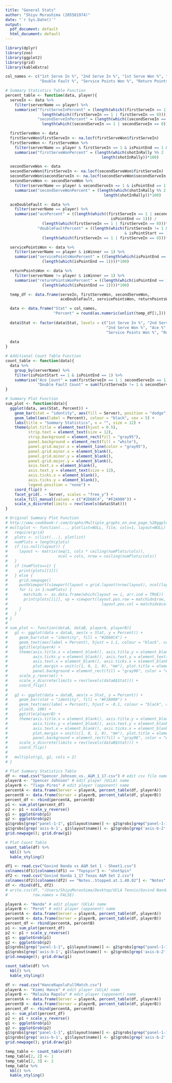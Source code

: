 ```yaml
---
title: "General Stats"
author: "Shiyu Murashima (205581974)"
date: "`r Sys.Date()`"
output:
  pdf_document: default
  html_document: default
---
```


```r
library(dplyr)
library(zoo)
library(ggplot2)
library(grid)
library(kableExtra)

col_names <- c("1st Serve In %", "2nd Serve In %", "1st Serve Won %", "2nd Serve Won %", "Ace %",
               "Double Fault %", "Service Points Won %", "Return Points Won %")

# Summary Statistics Table Function
percent_table <- function(data, player){
  serveIn <- data %>% 
    filter(serverName == player) %>% 
    summarise("firstServeInPercent" = (length(which((firstServeIn == 1))) / 
                length(which((firstServeIn == 1 | firstServeIn == 0))))*100,
              "secondServeInPercent" = (length(which((secondServeIn == 1))) / 
                length(which((secondServeIn == 1 | secondServeIn == 0))))*100)

  firstServeWon <- data
  firstServeWon$firstServeIn <- na.locf(firstServeWon$firstServeIn)
  firstServeWon <- firstServeWon %>% 
    filter(serverName == player & firstServeIn == 1 & isPointEnd == 1 & is.na(isWinner)) %>% 
    summarise("firstServeWonPercent" = (length(which(shotInRally %% 2 != 0)) /
                                          length(shotInRally))*100)

  secondServeWon <- data
  secondServeWon$firstServeIn <- na.locf(secondServeWon$firstServeIn)
  secondServeWon$secondServeIn <- na.locf(secondServeWon$secondServeIn, na.rm = FALSE)
  secondServeWon <- secondServeWon %>% 
    filter(serverName == player & secondServeIn == 1 & isPointEnd == 1 & is.na(isWinner)) %>% 
    summarise("secondServeWonPercent" = (length(which(shotInRally %% 2 != 0)) /
                                           length(shotInRally))*100)

  aceDoubleFault <- data %>% 
    filter(serverName == player) %>%
    summarise("acePercent" = ((length(which((firstServeIn == 1 | secondServeIn == 1) & isPointStart == 1 & 
                                              isPointEnd == 1))) / 
                (length(which(firstServeIn == 1 | firstServeIn == 0)))*100),
              "doubleFaultPercent" = ((length(which(firstServeIn != 1 & secondServeIn != 1
                                                    & isPointStart == 1 & isPointEnd == 1))) /
                (length(which(firstServeIn == 1 | firstServeIn == 0)))*100))

  servicePointsWon <- data %>% 
    filter(serverName == player & isWinner == 1) %>% 
    summarise("servicePointsWonPercent" = ((length(which(isPointEnd == 1 & shotInRally %% 2 != 0))) /
                (length(which(isPointEnd == 1))))*100)

  returnPointsWon <- data %>% 
    filter(serverName != player & isWinner == 1) %>% 
    summarise("returnPointsWonPercent" = ((length(which(isPointEnd == 1 & shotInRally %% 2 == 0))) /
                (length(which(isPointEnd == 1))))*100)

  temp_df <- data.frame(serveIn, firstServeWon, secondServeWon, 
                        aceDoubleFault, servicePointsWon, returnPointsWon)

  data <- data.frame("Stat" = col_names, 
                     "Percent" = round(as.numeric(unlist(temp_df[1,])), digits = 1))
  
  data$Stat <- factor(data$Stat, levels = c("1st Serve In %", "2nd Serve In %", "1st Serve Won %", 
                                            "2nd Serve Won %", "Ace %", "Double Fault %", 
                                            "Service Points Won %", "Return Points Won %"))
  
  data
}

# Additional Count Table Function
count_table <- function(data){
  data %>% 
    group_by(serverName) %>% 
    filter(isPointStart == 1 & isPointEnd == 1) %>% 
    summarise("Ace Count" = sum(firstServeIn == 1 | secondServeIn == 1),
              "Double Fault Count" = sum(firstServeIn != 1 & secondServeIn != 1))
}

# Summary Plot Function
sum_plot <- function(data){
  ggplot(data, aes(Stat, Percent)) +
    geom_bar(stat = "identity", aes(fill = Server), position = "dodge") +
    geom_label(aes(label = Percent), colour = "black", cex = 5) +
    labs(title = "Summary Statistics", x = "", size = 12) +
    theme(plot.title = element_text(hjust = 0.5),
          strip.text = element_text(size = 12),
          strip.background = element_rect(fill = "gray95"),
          panel.background = element_rect(fill = "white"),
          panel.grid.major.x = element_line(color = "gray95"),
          panel.grid.minor.x = element_blank(),
          panel.grid.minor.y = element_blank(),
          panel.grid.major.y = element_blank(),
          axis.text.x = element_blank(),
          axis.text.y = element_text(size = 12),
          axis.ticks.x = element_blank(),
          axis.ticks.y = element_blank(),
          legend.position = "none") + 
    coord_flip() +
    facet_grid(. ~ Server, scales = "free_y") +
    scale_fill_manual(values = c("#2D68C4", "#F2A900")) +
    scale_x_discrete(limits = rev(levels(data$Stat)))
}

# Original Summary Plot Function
# http://www.cookbook-r.com/Graphs/Multiple_graphs_on_one_page_%28ggplot2%29/
# multiplot <- function(..., plotlist=NULL, file, cols=1, layout=NULL) {
#   require(grid)
#   plots <- c(list(...), plotlist)
#   numPlots = length(plots)
#   if (is.null(layout)) {
#     layout <- matrix(seq(1, cols * ceiling(numPlots/cols)),
#                      ncol = cols, nrow = ceiling(numPlots/cols))
#   }
#   if (numPlots==1) {
#     print(plots[[1]])
#   } else {
#     grid.newpage()
#     pushViewport(viewport(layout = grid.layout(nrow(layout), ncol(layout))))
#     for (i in 1:numPlots) {
#       matchidx <- as.data.frame(which(layout == i, arr.ind = TRUE))
#       print(plots[[i]], vp = viewport(layout.pos.row = matchidx$row,
#                                         layout.pos.col = matchidx$col))
#     }
#   }
# }
# 
# sum_plot <- function(dataA, dataB, playerA, playerB){
#   g1 <- ggplot(data = dataA, aes(x = Stat, y = Percent)) +
#     geom_bar(stat = "identity", fill = "#2D68C4") + 
#     geom_text(aes(label = Percent), hjust = 1.1, colour = "black", cex = 5) +
#     ggtitle(playerA) +
#     theme(axis.title.x = element_blank(), axis.title.y = element_blank(), 
#           axis.ticks.y = element_blank(), axis.text.y = element_text(size = 10),
#           axis.text.x = element_blank(), axis.ticks.x = element_blank(),
#           plot.margin = unit(c(1, 0, 1, 0), "mm"), plot.title = element_text(hjust = 0.5),
#           panel.background = element_rect(fill = "gray96", color = "white")) +
#     scale_y_reverse() +
#     scale_x_discrete(limits = rev(levels(dataA$Stat))) +
#     coord_flip()
# 
#   g2 <- ggplot(data = dataB, aes(x = Stat, y = Percent)) +
#     geom_bar(stat = "identity", fill = "#F2A900") +
#     geom_text(aes(label = Percent), hjust = -0.1, colour = "black", cex = 5) +
#     ylim(0, 100) +
#     ggtitle(playerB) +
#     theme(axis.title.x = element_blank(), axis.title.y = element_blank(), 
#           axis.ticks.y = element_blank(), axis.text.y = element_blank(),
#           axis.text.x = element_blank(), axis.ticks.x = element_blank(),
#           plot.margin = unit(c(1, 0, 1, 0), "mm"), plot.title = element_text(hjust = 0.5),
#           panel.background = element_rect(fill = "gray96", color = "white")) +
#     scale_x_discrete(limits = rev(levels(dataB$Stat))) +
#     coord_flip()
# 
#   multiplot(g1, g2, cols = 2)
# }
```

```r
# Plot Summary Statistics Table
df <- read.csv("Spencer_Johnson_vs._A&M_1_17.csv") # edit csv file name
playerA <- "Spencer Johnson" # edit player (UCLA) name
playerB <- "Tiago Pires" # edit player (opponent) name
percentA <- data.frame(Server = playerA, percent_table(df, playerA))
percentB <- data.frame(Server = playerB, percent_table(df, playerB))
percent_df <- rbind(percentA, percentB)
p1 <- sum_plot(percent_df)
p2 <- p1 + scale_y_reverse()
g1 <- ggplotGrob(p1)
g2 <- ggplotGrob(p2)
g1$grobs[grep("panel-1-1", g1$layout$name)] <- g2$grobs[grep("panel-1-1", g2$layout$name)]
g1$grobs[grep('axis-b-1', g1$layout$name)] <- g2$grobs[grep('axis-b-2', g2$layout$name)]
grid.newpage(); grid.draw(g1)
```

```r
# Plot Count Table
count_table(df) %>%
  kbl() %>%
  kable_styling()
```

```r
df1 <- read.csv("Govind Nanda vs A&M Set 1 - Sheet1.csv")
colnames(df1)[colnames(df1) == "Topspin"] <- "shotSpin"
df2 <- read.csv("Govind Nanda 1_17 Texas A&M Set 2.csv")
colnames(df2)[colnames(df2) == "Notes..Stopped.at.1.40.02"] <- "Notes"
df <- rbind(df1, df2)
# write.csv(df, "/Users/ShiyuMurashima/Desktop/UCLA Tennis/Govind Nanda vs A&M FULL MATCH.csv",
#           row.names = FALSE)

playerA <- "Nanda" # edit player (UCLA) name
playerB <- "Perot" # edit player (opponent) name
percentA <- data.frame(Server = playerA, percent_table(df, playerA))
percentB <- data.frame(Server = playerB, percent_table(df, playerB))
percent_df <- rbind(percentA, percentB)
p1 <- sum_plot(percent_df)
p2 <- p1 + scale_y_reverse()
g1 <- ggplotGrob(p1)
g2 <- ggplotGrob(p2)
g1$grobs[grep("panel-1-1", g1$layout$name)] <- g2$grobs[grep("panel-1-1", g2$layout$name)]
g1$grobs[grep('axis-b-1', g1$layout$name)] <- g2$grobs[grep('axis-b-2', g2$layout$name)]
grid.newpage(); grid.draw(g1)
```

```r
count_table(df) %>%
  kbl() %>%
  kable_styling()
```

```r
df <- read.csv("HanceRapoluFullMatch.csv")
playerA <- "Kimmi Hance" # edit player (UCLA) name
playerB <- "Malaika Rapolu" # edit player (opponent) name
percentA <- data.frame(Server = playerA, percent_table(df, playerA))
percentB <- data.frame(Server = playerB, percent_table(df, playerB))
percent_df <- rbind(percentA, percentB)
p1 <- sum_plot(percent_df)
p2 <- p1 + scale_y_reverse()
g1 <- ggplotGrob(p1)
g2 <- ggplotGrob(p2)
g1$grobs[grep("panel-1-1", g1$layout$name)] <- g2$grobs[grep("panel-1-1", g2$layout$name)]
g1$grobs[grep('axis-b-1', g1$layout$name)] <- g2$grobs[grep('axis-b-2', g2$layout$name)]
grid.newpage(); grid.draw(g1)
```

```r
temp_table <- count_table(df)
temp_table[2, 2] <- 1
temp_table[2, 3] <- 2
temp_table %>% 
  kbl() %>% 
  kable_styling()
```

